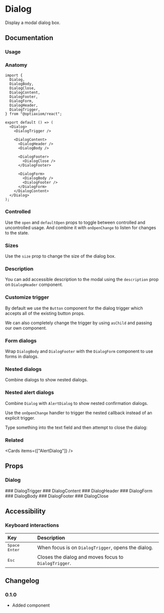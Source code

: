 
# Dialog

Display a modal dialog box.

<Links component="dialog" />

## Documentation

### Usage

<Demo component="dialog/usage" />

### Anatomy

```tsx
import {
  Dialog,
  DialogBody,
  DialogClose,
  DialogContent,
  DialogFooter,
  DialogForm,
  DialogHeader,
  DialogTrigger,
} from "@optiaxiom/react";

export default () => (
  <Dialog>
    <DialogTrigger />

    <DialogContent>
      <DialogHeader />
      <DialogBody />

      <DialogFooter>
        <DialogClose />
      </DialogFooter>

      <DialogForm>
        <DialogBody />
        <DialogFooter />
      </DialogForm>
    </DialogContent>
  </Dialog>
);
```

### Controlled

Use the `open` and `defaultOpen` props to toggle between controlled and uncontrolled usage. And combine it with `onOpenChange` to listen for changes to the state.

<Demo
  component="dialog/controlled-usage"
  meta="/onOpenChange={setOpen}/ /open={open}/"
/>

### Sizes

Use the `size` prop to change the size of the dialog box.

<Demo meta="/size={size}/" component="dialog/size-usage" />

### Description

You can add accessible description to the modal using the `description` prop on `DialogHeader` component.

<Demo component="dialog/description-usage" meta="/description/" />

### Customize trigger

By default we use the `Button` component for the dialog trigger which accepts all of the existing button props.

We can also completely change the trigger by using `asChild` and passing our own component.

<Demo component="dialog/trigger-usage" meta="{15-19}" />

### Form dialogs

Wrap `DialogBody` and `DialogFooter` with the `DialogForm` component to use forms in dialogs.

<Demo component="dialog/form-usage" meta="{30-40,61}" />

### Nested dialogs

Combine dialogs to show nested dialogs.

<Demo component="dialog/nested-usage" />

### Nested alert dialogs

Combine `Dialog` with `AlertDialog` to show nested confirmation dialogs.

Use the `onOpenChange` handler to trigger the nested callback instead of an explicit trigger.

<Alert intent="warning" mt="16">
  Type something into the text field and then attempt to close the dialog:
</Alert>

<Demo component="dialog/alert-dialog-usage" />

### Related

<Cards items={["AlertDialog"]} />

## Props

### Dialog

<PropsTable component="Dialog" />
### DialogTrigger
<PropsTable component="DialogTrigger" />
### DialogContent
<PropsTable component="DialogContent" />
### DialogHeader
<PropsTable component="DialogHeader" />
### DialogForm
<PropsTable component="DialogForm" />
### DialogBody
<PropsTable component="DialogBody" />
### DialogFooter
<PropsTable component="DialogFooter" />
### DialogClose
<PropsTable component="DialogClose" />

## Accessibility

### Keyboard interactions

| Key                                                                        | Description                                           |
| :------------------------------------------------------------------------- | :---------------------------------------------------- |
| <Flex flexDirection="row" gap="8"><Kbd>Space</Kbd> <Kbd>Enter</Kbd></Flex> | When focus is on `DialogTrigger`, opens the dialog.   |
| <Kbd>Esc</Kbd>                                                             | Closes the dialog and moves focus to `DialogTrigger`. |

## Changelog

### 0.1.0

- Added component

